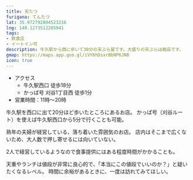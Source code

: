 ```yaml
---
title: 天たつ
furigana: てんたつ
lat: 35.972792804523216
lng: 140.1273512285941
tags:
- 飲食店
- イートイン可
description: 牛久駅から西に歩いて30分の天ぷら屋です。大盛りの天ぷらは絶品です。
gmap: https://maps.app.goo.gl/iVY6hDsxrBbNP6JN8
icon: true
---
```


<LinkedImage
  basename="nato_blooming/tentasu-sign"
/>

- アクセス
  - 牛久駅西口 徒歩18分
  - かっぱ号 刈谷1丁目西 徒歩1分
- 営業時間：11時～20時

牛久駅を西口に出て20分ほど歩いたところにあるお店。
かっぱ号（刈谷ルート）を使えば牛久駅西口から5分で行くことも可能。

熟年の夫婦が経営している、落ち着いた雰囲気のお店。
店内はそこまで広くないため、大人数で押し寄せるには向いていない。

2人で経営しているようなので食事提供にはある程度時間がかかることも。

天重やランチは値段が非常に良心的で、「本当にこの値段でいいのか？」と疑いたくなるレベル。
時間に余裕があるときに、一度は訪れてみてほしい。

<LinkedImage
  basename="hamyu044/tentasu-menu1"
/>

<LinkedImage
  basename="nato_blooming/tentasu-menu2"
/>
